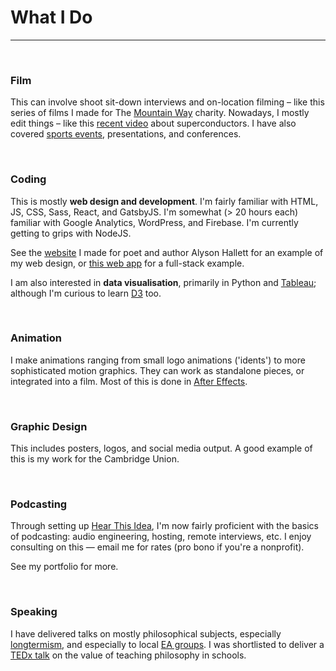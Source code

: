 
<SEO title="🔧 Skills" pageThumb = "/meta-skills.jpg"/>
<div class="page-wrapper skills">

<h1 class='page-title'>What I Do</h1>

<hr />
<br/>

### Film

This can involve shoot sit-down interviews and on-location filming – like this<Link to="/portfolio/stu"> series of films </Link> I made for The <a href="http://mountainway.org/" target='blank'>Mountain Way</a> charity. Nowadays, I mostly edit things – like this <a href="https://youtu.be/kM7J56OxA6w" target='blank'>recent video</a> about superconductors. I have also covered <a href="https://strengthindepth.com/" target='blank'>sports events</a>, presentations, and conferences.

<br/>

### Coding

This is mostly **web design and development**. I'm fairly familiar with HTML, JS, CSS, Sass, React, and GatsbyJS. I'm somewhat (> 20 hours each) familiar with Google Analytics, WordPress, and Firebase. I'm currently getting to grips with NodeJS.

See the <a href="https://alysonhallett.com/" target='blank'>website</a> I made for poet and author Alyson Hallett for an example of my web design, or <a href="https://www.finmoorhouse.com/portfolio/shopping-list" target='blank'>this web app</a> for a full-stack example.

I am also interested in **data visualisation**, primarily in Python and <a href="https://www.tableau.com/en-gb" target='blank'>Tableau</a>; although I'm curious to learn <a href="https://d3js.org/" target='blank'>D3</a> too.

<br/>

### Animation

I make animations ranging from small logo animations ('idents') to more sophisticated motion graphics. They can work as standalone pieces, or integrated into a film. Most of this is done in <a href="https://www.adobe.com/uk/products/aftereffects.html" target='blank'>After Effects</a>.

<br/>

### Graphic Design

This includes posters, logos, and social media output. A good example of this is my work for the <Link to="/portfolio/union">Cambridge Union</Link>.

<br/>

### Podcasting

Through setting up <a href="https://hearthisidea.com/" target='blank'>Hear This Idea</a>, I'm now fairly proficient with the basics of podcasting:  audio engineering, hosting, remote interviews, etc. I enjoy consulting on this — <Link to="/contact">email</Link> me for rates (pro bono if you're a nonprofit).

See my <Link to="/portfolio">portfolio</Link> for more.

<br/>

### Speaking

I have delivered talks on mostly philosophical subjects, especially [longtermism](https://www.finmoorhouse.com/writing/longtermism), and especially to local [EA groups](https://eahub.org/groups/). I was shortlisted to deliver a [TEDx talk](https://www.ted.com/tedx/events/18899) on the value of teaching philosophy in schools.

</div>